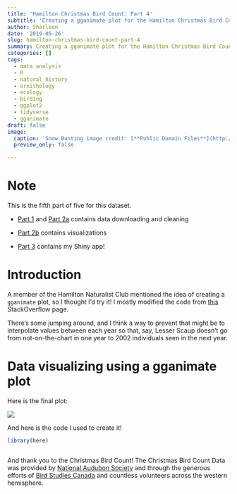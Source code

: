 ```yaml
---
title: 'Hamilton Christmas Bird Count: Part 4'
subtitle: 'Creating a gganimate plot for the Hamilton Christmas Bird Count data'
author: Sharleen
date: '2019-05-26'
slug: hamilton-christmas-bird-count-part-4
summary: Creating a gganimate plot for the Hamilton Christmas Bird Count data.
categories: []
tags:
  - data analysis
  - R
  - natural history
  - ornithology
  - ecology
  - birding
  - ggplot2
  - tidyverse
  - gganimate
draft: false
image:
  caption: 'Snow Bunting image credit: [**Public Domain Files**](http://www.publicdomainfiles.com/show_file.php?id=13965704414279)'
  preview_only: false

---
```


# Note

This is the fifth part of five for this dataset.

- [Part 1](https://sharleenw.rbind.io/post/hamilton_cbc_part_1/hamilton-christmas-bird-count-part-1/) and [Part 2a](https://sharleenw.rbind.io/post/hamilton_cbc_part_2a/hamilton-christmas-bird-count-part-2a/) contains data downloading and cleaning

- [Part 2b](https://sharleenw.rbind.io/post/hamilton_cbc_part_2b/hamilton-christmas-bird-count-part-2b/) contains visualizations

- [Part 3](https://sharleenw.rbind.io/post/hamilton_cbc_part_3/hamilton-christmas-bird-count-part-3/) contains my Shiny app!

# Introduction

A member of the Hamilton Naturalist Club mentioned the idea of creating a `gganimate` plot, so I thought I'd try it! I mostly modified the code from [this](https://stackoverflow.com/questions/53162821/animated-sorted-bar-chart-with-bars-overtaking-each-other) StackOverflow page.

There's some jumping around, and I think a way to prevent that might be to interpolate values between each year so that, say, Lesser Scaup doesn't go from not-on-the-chart in one year to 2002 individuals seen in the next year.

# Data visualizing using a gganimate plot

Here is the final plot:

![](/img/gifimage.gif)

And here is the code I used to create it!

```r

library(here)

```

```r

```

And thank you to the Christmas Bird Count! The Christmas Bird Count Data was provided by [National Audubon Society](www.christmasbirdcount.org) and through the generous efforts of [Bird Studies Canada](www.bsc-eoc.org) and countless volunteers across the western hemisphere.
